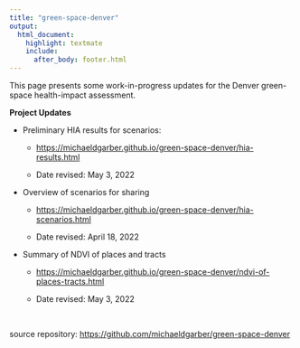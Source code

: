 ```yaml
---
title: "green-space-denver"
output:
  html_document:
    highlight: textmate
    include:
      after_body: footer.html
---
```


This page presents some work-in-progress updates for the Denver green-space health-impact assessment.

**Project Updates**

-   Preliminary HIA results for scenarios:

    -   <https://michaeldgarber.github.io/green-space-denver/hia-results.html>

    -   Date revised: May 3, 2022

-   Overview of scenarios for sharing

    -   <https://michaeldgarber.github.io/green-space-denver/hia-scenarios.html>

    -   Date revised: April 18, 2022

-   Summary of NDVI of places and tracts

    -   <https://michaeldgarber.github.io/green-space-denver/ndvi-of-places-tracts.html>

    -   Date revised: May 3, 2022

<br>

source repository: <https://github.com/michaeldgarber/green-space-denver>
